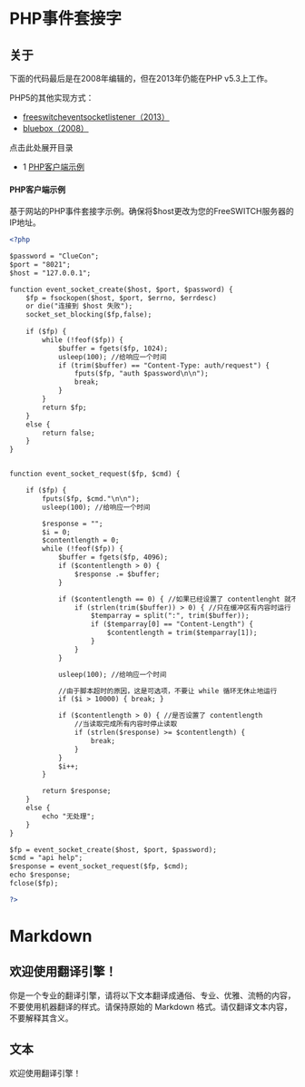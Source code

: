 # PHP事件套接字

## 关于

下面的代码最后是在2008年编辑的，但在2013年仍能在PHP v5.3上工作。

PHP5的其他实现方式：

- [freeswitcheventsocketlistener（2013）](https://bitbucket.org/lrichard/freeswitcheventsocketlistener)
- [bluebox（2008）](https://github.com/2600hz/bluebox/tree/master/modules/esl-1.1/libraries)

点击此处展开目录

- 1 [PHP客户端示例](#php-client-examle)

#### PHP客户端示例

基于网站的PHP事件套接字示例。确保将$host更改为您的FreeSWITCH服务器的IP地址。

```xml
<?php

$password = "ClueCon";
$port = "8021";
$host = "127.0.0.1";

function event_socket_create($host, $port, $password) {
    $fp = fsockopen($host, $port, $errno, $errdesc) 
    or die("连接到 $host 失败");
    socket_set_blocking($fp,false);
    
    if ($fp) {
        while (!feof($fp)) {
            $buffer = fgets($fp, 1024);
            usleep(100); //给响应一个时间
            if (trim($buffer) == "Content-Type: auth/request") {
                fputs($fp, "auth $password\n\n");
                break;
            }
        }
        return $fp;
    }
    else {
        return false;
    }           
}


function event_socket_request($fp, $cmd) {

    if ($fp) {    
        fputs($fp, $cmd."\n\n");    
        usleep(100); //给响应一个时间

        $response = "";
        $i = 0;
        $contentlength = 0;
        while (!feof($fp)) {
            $buffer = fgets($fp, 4096);
            if ($contentlength > 0) {
                $response .= $buffer;
            }

            if ($contentlength == 0) { //如果已经设置了 contentlenght 就不再处理
                if (strlen(trim($buffer)) > 0) { //只在缓冲区有内容时运行
                    $temparray = split(":", trim($buffer));
                    if ($temparray[0] == "Content-Length") {
                        $contentlength = trim($temparray[1]);
                    }
                }
            }

            usleep(100); //给响应一个时间

            //由于脚本超时的原因，这是可选项，不要让 while 循环无休止地运行
            if ($i > 10000) { break; } 

            if ($contentlength > 0) { //是否设置了 contentlength
                //当读取完成所有内容时停止读取
                if (strlen($response) >= $contentlength) {  
                    break;
                }
            }
            $i++;
        }

        return $response;
    }
    else {
        echo "无处理";
    }
}

$fp = event_socket_create($host, $port, $password);
$cmd = "api help";
$response = event_socket_request($fp, $cmd);
echo $response; 
fclose($fp);  

?>
```

# Markdown

## 欢迎使用翻译引擎！

你是一个专业的翻译引擎，请将以下文本翻译成通俗、专业、优雅、流畅的内容，不要使用机器翻译的样式。请保持原始的 Markdown 格式。请仅翻译文本内容，不要解释其含义。

## 文本
欢迎使用翻译引擎！